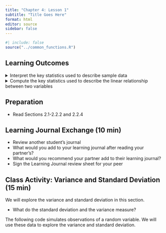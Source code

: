 ```yaml
---
title: "Chapter 4: Lesson 1"
subtitle: "Title Goes Here"
format: html
editor: source
sidebar: false
---
```


```r
#| include: false
source("../common_functions.R")
```

```{=html}
<script type="text/javascript">
 function showhide(id) {
    var e = document.getElementById(id);
    e.style.display = (e.style.display == 'block') ? 'none' : 'block';
 }
 
 function openTab(evt, tabName) {
    var i, tabcontent, tablinks;
    tabcontent = document.getElementsByClassName("tabcontent");
    for (i = 0; i < tabcontent.length; i++) {
        tabcontent[i].style.display = "none";
    }
    tablinks = document.getElementsByClassName("tablinks");
    for (i = 0; i < tablinks.length; i++) {
        tablinks[i].className = tablinks[i].className.replace(" active", "");
    }
    document.getElementById(tabName).style.display = "block";
    evt.currentTarget.className += " active";
 }    
</script>
```

## Learning Outcomes

<details>
<summary>Interpret the key statistics used to describe sample data</summary>
    -   Interpret the sample mean
    -   Interpret the sample variance
    -   Interpret the sample standard deviation
</details>
<details>
<summary>Compute the key statistics used to describe the linear relationship between two variables</summary>
    -   Compute the sample mean
    -   Compute the sample variance
    -   Compute the sample standard deviation

</details>


## Preparation

-   Read Sections 2.1-2.2.2 and 2.2.4

## Learning Journal Exchange (10 min)

-   Review another student's journal
-   What would you add to your learning journal after reading your partner's?
-   What would you recommend your partner add to their learning journal?
-   Sign the Learning Journal review sheet for your peer

## Class Activity: Variance and Standard Deviation (15 min)

We will explore the variance and standard deviation in this section.

-   What do the standard deviation and the variance measure?

The following code simulates observations of a random variable. We will use these data to explore the variance and standard deviation.

```r

```

